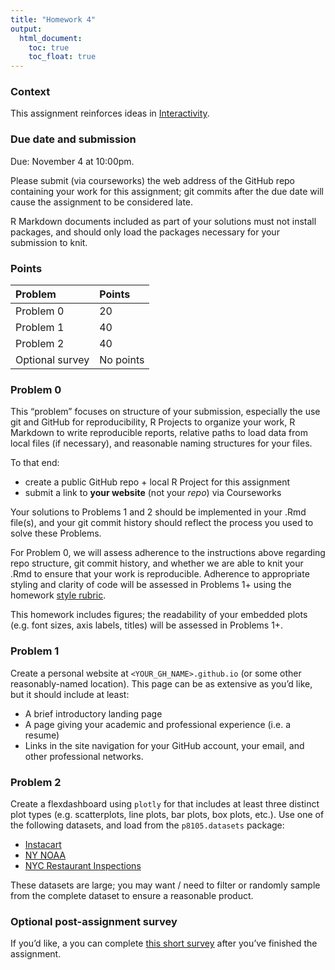 ```yaml
---
title: "Homework 4"
output:
  html_document: 
    toc: true
    toc_float: true
---
```


### Context

This assignment reinforces ideas in [Interactivity](topic_interactivity.html). 

### Due date and submission

Due: November 4 at 10:00pm. 

Please submit (via courseworks) the web address of the GitHub repo containing your work for this assignment; git commits after the due date will cause the assignment to be considered late.

R Markdown documents included as part of your solutions must not install packages, and should only load the packages necessary for your submission to knit. 

### Points

| Problem         | Points    |
|:--------------- |:--------- |
| Problem 0       | 20        |
| Problem 1       | 40        |
| Problem 2       | 40        |
| Optional survey | No points |


### Problem 0

This "problem" focuses on structure of your submission, especially the use git and GitHub for reproducibility, R Projects to organize your work, R Markdown to write reproducible reports, relative paths to load data from local files (if necessary), and reasonable naming structures for your files. 

To that end: 

* create a public GitHub repo + local R Project for this assignment
* submit a link to **your website** (not your _repo_) via Courseworks

Your solutions to Problems 1 and 2 should be implemented in your .Rmd file(s), and your git commit history should reflect the process you used to solve these Problems. 

For Problem 0, we will assess adherence to the instructions above regarding repo structure, git commit history, and whether we are able to knit your .Rmd to ensure that your work is reproducible. Adherence to appropriate styling and clarity of code will be assessed in Problems 1+ using the homework [style rubric](homework_style_rubric.html). 

This homework includes figures; the readability of your embedded plots (e.g. font sizes, axis labels, titles) will be assessed in Problems 1+.


### Problem 1

Create a personal website at `<YOUR_GH_NAME>.github.io` (or some other reasonably-named location). This page can be as extensive as you'd like, but it should include at least:

* A brief introductory landing page
* A page giving your academic and professional experience (i.e. a resume)
* Links in the site navigation for your GitHub account, your email, and other professional networks. 


### Problem 2

Create a flexdashboard using `plotly` for that includes at least three distinct plot types (e.g. scatterplots, line plots, bar plots, box plots, etc.). Use one of the following datasets, and load from the `p8105.datasets` package:

* [Instacart](dataset_instacart.html)
* [NY NOAA](dataset_noaa.html)
* [NYC Restaurant Inspections](dataset_restaurant_inspections.html)

These datasets are large; you may want / need to filter or randomly sample from the complete dataset to ensure a reasonable product.

### Optional post-assignment survey

If you'd like, a you can complete [this short survey](https://forms.gle/ud4gQNCKKHff4CAXA) after you've finished the assignment.